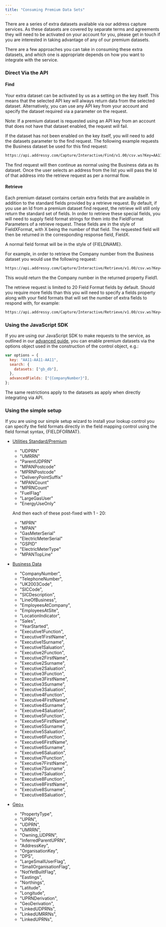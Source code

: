 ```yaml
---
title: "Consuming Premium Data Sets"
---
```


There are a series of extra datasets available via our address capture services.
As these datasets are covered by separate terms and agreements they will need to
be activated on your account for you, please get in touch if you are interested
in taking advantage of any of our premium datasets.

There are a few approaches you can take in consuming these extra datasets, and
which one is appropriate depends on how you want to integrate with the service.

### Direct Via the API

#### Find

Your extra dataset can be activated by us as a setting on the key itself. This
means that the selected API key will always return data from the selected
dataset. Alternatively, you can use any API key from your account and specify
the dataset required via a parameter on the request.

Note: If a premium dataset is requested using an API key from an account that
does not have that dataset enabled, the request will fail.

If the dataset has not been enabled on the key itself, you will need to add the
datasets parameter to the find request. The following example requests the
Business dataset be used for this find request:

```txt
https://api.addressy.com/Capture/Interactive/Find/v1.00/csv.ws?Key=AA11-AA11-AA11-AA11&Text=wr5 3da&Datasets=gb_db
```

The find request will then continue as normal using the Business data as its
dataset. Once the user selects an address from the list you will pass the Id of
that address into the retrieve request as per a normal flow.

#### Retrieve

Each premium dataset contains certain extra fields that are available in
addition to the standard fields provided by a retrieve request. By default, if
you use an Id from a premium dataset find request, the retrieve will still only
return the standard set of fields. In order to retrieve these special fields,
you will need to supply field format strings for them into the FieldFormat
Parameters of a retrieve request. These fields are in the style of FieldXFormat,
with X being the number of that field. The requested field will then be returned
in the corresponding response field, FieldX.

A normal field format will be in the style of \{FIELDNAME}.

For example, in order to retrieve the Company number from the Business dataset
you would use the following request:

```txt
https://api.addressy.com/Capture/Interactive/Retrieve/v1.00/csv.ws?Key=AA11-AA11-AA11-AA11&Id=IDFROMFIND&Field1Format={CompanyNumber}
```

This would return the the Company number in the returned property Field1.

The retrieve request is limited to 20 Field Format fields by default. Should you
require more fields than this you will need to specify a fields property along
with your field formats that will set the number of extra fields to respond
with, for example:

```txt
https://api.addressy.com/Capture/Interactive/Retrieve/v1.00/csv.ws?Key=AA11-AA11-AA11-AA11&Id=IDFROMFIND&Field1Format={CompanyNumber}......................&Field21Format={TelephoneNumber}&Fields=21
```

### Using the JavaScript SDK

If you are using our JavaScript SDK to make requests to the service, as outlined
in our
[advanced guide](/guides/address-email-and-phone-verification/advanced-setup-guide),
you can enable premium datasets via the options object used in the construction
of the control object, e.g.:

```javascript
var options = {
  key: "AA11-AA11-AA11",
  search: {
    datasets: ["gb_db"],
  },
  advancedFields: ["{CompanyNumber}"],
};
```

The same restrictions apply to the datasets as apply when directly integrating
via API.

### Using the simple setup

If you are using our simple setup wizard to install your lookup control you can
specify the field formats directly in the field mapping control using the field
format syntax, \{FIELDFORMAT}.

- [Utilities Standard/Premium]()

  - "UDPRN"
  - "UMRRN"
  - "ParentUDPRN"
  - "MPANPostcode"
  - "MPRNPostcode"
  - "DeliveryPointSuffix"
  - "MPANCount"
  - "MPRNCount"
  - "FuelFlag"
  - "LargeGasUser"
  - "EnergyUseOnly"

  And then each of these post-fixed with 1 - 20:

  - "MPRN"
  - "MPAN"
  - "GasMeterSerial"
  - "ElectricMeterSerial"
  - "GSPID"
  - "ElectricMeterType"
  - "MPANTopLine"

- [Business Data]()

  - "CompanyNumber",
  - "TelephoneNumber",
  - "UK2003Code",
  - "SICCode",
  - "SICDescription",
  - "LineOfBusiness",
  - "EmployeesAtCompany",
  - "EmployeesAtSite",
  - "LocationIndicator",
  - "Sales",
  - "YearStarted",
  - "Executive1Function",
  - "Executive1FirstName",
  - "Executive1Surname",
  - "Executive1Saluation",
  - "Executive2Function",
  - "Executive2FirstName",
  - "Executive2Surname",
  - "Executive2Saluation",
  - "Executive3Function",
  - "Executive3FirstName",
  - "Executive3Surname",
  - "Executive3Saluation",
  - "Executive4Function",
  - "Executive4FirstName",
  - "Executive4Surname",
  - "Executive4Saluation",
  - "Executive5Function",
  - "Executive5FirstName",
  - "Executive5Surname",
  - "Executive5Saluation",
  - "Executive6Function",
  - "Executive6FirstName",
  - "Executive6Surname",
  - "Executive6Saluation",
  - "Executive7Function",
  - "Executive7FirstName",
  - "Executive7Surname",
  - "Executive7Saluation",
  - "Executive8Function",
  - "Executive8FirstName",
  - "Executive8Surname",
  - "Executive8Saluation",

- [Geo+]()

  - "PropertyType",
  - "UPRN",
  - "UDPRN",
  - "UMRRN",
  - "Owning_UDPRN",
  - "InferredParentUPRN",
  - "AddressKey",
  - "OrganisationKey",
  - "DPS",
  - "LargeSmallUserFlag",
  - "SmallOrganisationFlag",
  - "NotYetBuiltFlag",
  - "Eastings",
  - "Northings",
  - "Latitude",
  - "Longitude",
  - "UPRNDerivation",
  - "GeoDerivation",
  - "LinkedUDPRNs",
  - "LinkedUMRRNs",
  - "LinkedUPRNs",
